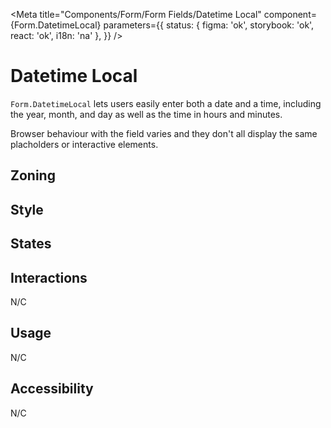 

<Meta
	title="Components/Form/Form Fields/Datetime Local"
	component={Form.DatetimeLocal}
	parameters={{
		status: { figma: 'ok', storybook: 'ok', react: 'ok', i18n: 'na' },
	}}
/>

# Datetime Local

`Form.DatetimeLocal` lets users easily enter both a date and a time, including the year, month, and day as well as the time in hours and minutes.

Browser behaviour with the field varies and they don't all display the same placholders or interactive elements.

## Zoning

<FigmaImage
	src="https://www.figma.com/file/qc8oUSyVJM67gSsbTShftt/%F0%9F%93%90-Zoning?node-id=245%3A219"
	alt="zoning image for inputs"
/>

## Style

## States

<Canvas>
	<Story story={Stories.DatetimeLocal} />
</Canvas>

## Interactions

N/C

## Usage

N/C

## Accessibility

N/C
